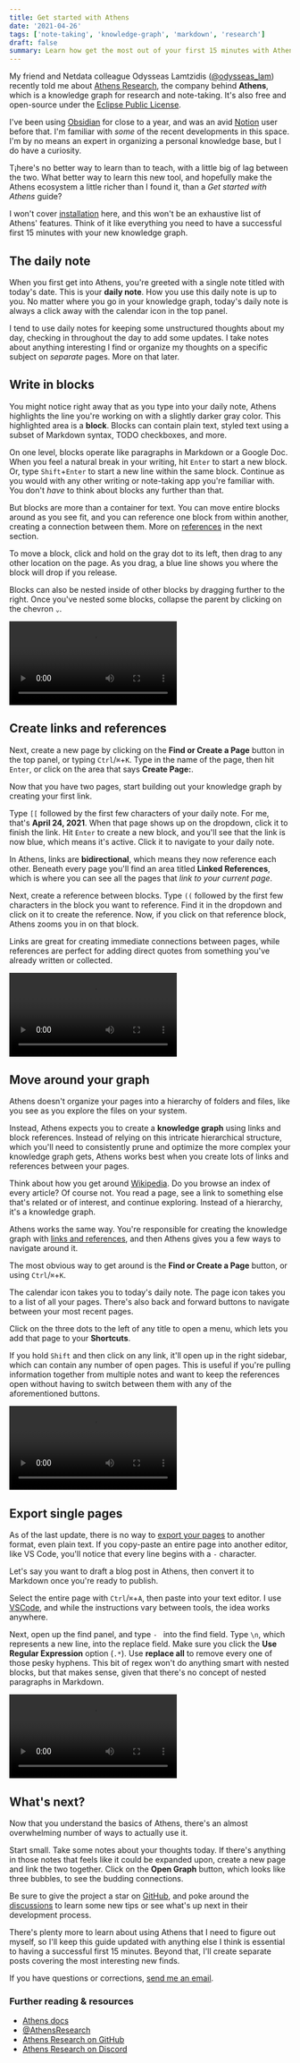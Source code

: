 ```yaml
---
title: Get started with Athens
date: '2021-04-26'
tags: ['note-taking', 'knowledge-graph', 'markdown', 'research']
draft: false
summary: Learn how get the most out of your first 15 minutes with Athens, a free and open-source tool for building and maintaining a personal knowledge graph.
---
```


My friend and Netdata colleague Odysseas Lamtzidis ([@odysseas_lam](https://twitter.com/odysseas_lam)) recently told me
about [Athens Research](https://github.com/athensresearch/athens), the company behind **Athens**, which is a knowledge
graph for research and note-taking. It's also free and open-source under the [Eclipse Public
License](https://github.com/athensresearch/athens/blob/master/LICENSE).

I've been using [Obsidian](https://obsidian.md/) for close to a year, and was an avid [Notion](https://notion.so) user
before that. I'm familiar with _some_ of the recent developments in this space. I'm by no means an expert in organizing
a personal knowledge base, but I do have a curiosity.

T¡here's no better way to learn than to teach, with a little big of lag between the two. What better way to learn this
new tool, and hopefully make the Athens ecosystem a little richer than I found it, than a _Get started with Athens_
guide?

I won't cover [installation](https://github.com/athensresearch/athens/releases) here, and this won't be an exhaustive
list of Athens' features. Think of it like everything you need to have a successful first 15 minutes with your new
knowledge graph.

## The daily note

When you first get into Athens, you're greeted with a single note titled with today's date. This is your **daily note**.
How you use this daily note is up to you. No matter where you go in your knowledge graph, today's daily note is always a
click away with the calendar icon in the top panel.

I tend to use daily notes for keeping some unstructured thoughts about my day, checking in throughout the day to add
some updates. I take notes about anything interesting I find or organize my thoughts on a specific subject on _separate_
pages. More on that later.

## Write in blocks

You might notice right away that as you type into your daily note, Athens highlights the line you're working on with a
slightly darker gray color. This highlighted area is a **block**. Blocks can contain plain text, styled text using a
subset of Markdown syntax, TODO checkboxes, and more.

On one level, blocks operate like paragraphs in Markdown or a Google Doc. When you feel a natural break in your writing,
hit `Enter` to start a new block. Or, type `Shift`+`Enter` to start a new line within the same block. Continue as you
would with any other writing or note-taking app you're familiar with. You don't _have_ to think about blocks any further
than that.

But blocks are more than a container for text. You can move entire blocks around as you see fit, and you can reference
one block from within another, creating a connection between them. More on [references](#create-links-and-references) in
the next section.

To move a block, click and hold on the gray dot to its left, then drag to any other location on the page. As you drag, a
blue line shows you where the block will drop if you release.

Blocks can also be nested inside of other blocks by dragging further to the right. Once you've nested some blocks,
collapse the parent by clicking on the chevron `⌄`.

<Video src="/static/images/get-started-athens/moving-blocks.mp4" autoPlay={true}></Video>

## Create links and references

Next, create a new page by clicking on the **Find or Create a Page** button in the top panel, or typing `Ctrl`/`⌘`+`K`.
Type in the name of the page, then hit `Enter`, or click on the area that says **Create Page:**.

Now that you have two pages, start building out your knowledge graph by creating your first link.

Type `[[` followed by the first few characters of your daily note. For me, that's **April 24, 2021**. When that page
shows up on the dropdown, click it to finish the link. Hit `Enter` to create a new block, and you'll see that the link
is now blue, which means it's active. Click it to navigate to your daily note.

In Athens, links are **bidirectional**, which means they now reference each other. Beneath every page you'll find an
area titled **Linked References**, which is where you can see all the pages that _link to your current page_.

Next, create a reference between blocks. Type `((` followed by the first few characters in the block you want to
reference. Find it in the dropdown and click on it to create the reference. Now, if you click on that reference block,
Athens zooms you in on that block.

Links are great for creating immediate connections between pages, while references are perfect for adding direct quotes
from something you've already written or collected.

<Video src="/static/images/get-started-athens/links-references.mp4" autoPlay={true}></Video>

## Move around your graph

Athens doesn't organize your pages into a hierarchy of folders and files, like you see as you explore the files on your
system.

Instead, Athens expects you to create a **knowledge graph** using links and block references. Instead of relying on this
intricate hierarchical structure, which you'll need to consistently prune and optimize the more complex your knowledge
graph gets, Athens works best when you create lots of links and references between your pages.

Think about how you get around [Wikipedia](https://wikipedia.org). Do you browse an index of every article? Of course
not. You read a page, see a link to something else that's related or of interest, and continue exploring. Instead of a
hierarchy, it's a knowledge graph.

Athens works the same way. You're responsible for creating the knowledge graph with [links and
references](#create-links-and-references), and then Athens gives you a few ways to navigate around it.

The most obvious way to get around is the **Find or Create a Page** button, or using `Ctrl`/`⌘`+`K`.

The calendar icon takes you to today's daily note. The page icon takes you to a list of all your pages. There's also
back and forward buttons to navigate between your most recent pages.

Click on the three dots to the left of any title to open a menu, which lets you add that page to your **Shortcuts**.

If you hold `Shift` and then click on any link, it'll open up in the right sidebar, which can contain any number of open
pages. This is useful if you're pulling information together from multiple notes and want to keep the references open
without having to switch between them with any of the aforementioned buttons.

<Video src="/static/images/get-started-athens/navigation.mp4" autoPlay={true}></Video>

## Export single pages

As of the last update, there is no way to [export your pages](https://github.com/athensresearch/athens/discussions/874)
to another format, even plain text. If you copy-paste an entire page into another editor, like VS Code, you'll notice
that every line begins with a `-` character.

Let's say you want to draft a blog post in Athens, then convert it to Markdown once you're ready to publish.

Select the entire page with `Ctrl`/`⌘`+`A`, then paste into your text editor. I use [VSCode](https://code.visualstudio.com/), and while the instructions vary between tools, the idea works anywhere.

Next, open up the find panel, and type `- ` into the find field. Type `\n`, which represents a new line, into the
replace field. Make sure you click the **Use Regular Expression** option (`.*`). Use **replace all** to remove every one
of those pesky hyphens. This bit of regex won't do anything smart with nested blocks, but that makes sense, given that
there's no concept of nested paragraphs in Markdown.

<Video src="/static/images/get-started-athens/export.mp4" autoPlay={true}></Video>

## What's next?

Now that you understand the basics of Athens, there's an almost overwhelming number of ways to actually use it.

Start small. Take some notes about your thoughts today. If there's anything in those notes that feels like it could be
expanded upon, create a new page and link the two together. Click on the **Open Graph** button, which looks like three
bubbles, to see the budding connections.

Be sure to give the project a star on [GitHub](https://github.com/athensresearch/athens), and poke around the
[discussions](https://github.com/athensresearch/athens/discussions) to learn some new tips or see what's up next in
their development process.

There's plenty more to learn about using Athens that I need to figure out myself, so I'll keep this guide updated with
anything else I think is essential to having a successful first 15 minutes. Beyond that, I'll create separate posts
covering the most interesting new finds.

If you have questions or corrections, [send me an email](mailto:j@joelhans.com).

### Further reading & resources

- [Athens docs](https://app.gitbook.com/@athensresearch/s/handbook/)
- [@AthensResearch](https://mobile.twitter.com/AthensResearch)
- [Athens Research on GitHub](https://github.com/athensresearch/athens)
- [Athens Research on Discord](https://discord.gg/GCJaV3V)
